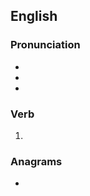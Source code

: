 ==English==

===Pronunciation===
* {{IPA|/ˈslɪd/|lang=en}}
* {{audio|en-us-slid.ogg|Audio (US)|lang=en}}
* {{rhymes|ɪd|lang=en}}

===Verb===
{{head|en|verb form}}

# {{en-past of|slide}}

===Anagrams===
* {{anagrams|en|a=dils|IDLs|lids|sild}}